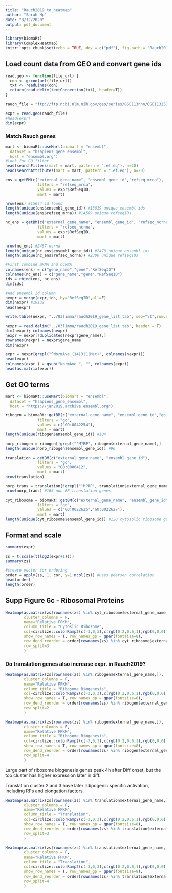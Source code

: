 ```yaml
---
title: "Rauch2019_to_heatmap"
author: "Sarah Hp"
date: "3/12/2020"
output: pdf_document
---
```


```r
library(biomaRt)
library(ComplexHeatmap)
knitr::opts_chunk$set(echo = TRUE, dev = c("pdf"), fig.path = "Rauch2019_to_heatmap/", fig.dim = c(4, 8))
```

## Load count data from GEO and convert gene ids

```r
read.geo <- function(file_url) {
  con <- gzcon(url(file_url))
  txt <- readLines(con)
  return(read.delim(textConnection(txt), header=T))
}
```


```r
rauch_file = "ftp://ftp.ncbi.nlm.nih.gov/geo/series/GSE113nnn/GSE113253/suppl/GSE113253%5FGeneExpr%5FAT%2Etxt%2Egz"

expr = read.geo(rauch_file)
#head(expr) 
dim(expr)
```

### Match Rauch genes


```r
mart <- biomaRt::useMart(biomart = "ensembl",
  dataset = "hsapiens_gene_ensembl",
  host = "ensembl.org")
#look for GO filter
head(searchFilters(mart = mart, pattern = ".ef.eq"), n=20)
head(searchAttributes(mart = mart, pattern = ".ef.eq"), n=20)

ens = getBM(c("external_gene_name", "ensembl_gene_id","refseq_mrna"), 
              filters = "refseq_mrna",
              values = expr$RefSeqID,
              mart = mart)

nrow(ens) #15644 id found
length(unique(ens$ensembl_gene_id)) #15619 unique ensembl ids
length(unique(ens$refseq_mrna)) #14589 unique refseqIDs

nc_ens = getBM(c("external_gene_name", "ensembl_gene_id", "refseq_ncrna"), 
              filters = "refseq_ncrna",
              values = expr$RefSeqID,
              mart = mart)

nrow(nc_ens) #2487 ncrna
length(unique(nc_ens$ensembl_gene_id)) #2478 unique ensembl ids
length(unique(nc_ens$refseq_ncrna)) #2300 unique refseqIDs
```

```r
#First combine mRNA and ncRNA
colnames(ens) = c("gene_name","gene","RefSeqID")
colnames(nc_ens) = c("gene_name","gene","RefSeqID")
ids = rbind(ens, nc_ens)
dim(ids)

#Add ensembl Id column
nexpr = merge(expr,ids, by="RefSeqID",all=F)
dim(nexpr) #18132
head(nexpr)
```


```r
write.table(nexpr, "../03limma/rauch2019_gene_list.tab", sep="\t",row.names=FALSE)
```


```r
nexpr = read.delim("../03limma/rauch2019_gene_list.tab", header = T)
dim(nexpr); colnames(nexpr)
nexpr = nexpr[!duplicated(nexpr$gene_name),]
rownames(nexpr) = nexpr$gene_name
dim(nexpr)

expr = nexpr[grepl("^NormAve_(14|3|1|Msc)", colnames(nexpr))]
head(expr)
colnames(expr ) = gsub("NormAve_", "", colnames(expr))
head(as.matrix(expr))
```

## Get GO terms

```r
mart <- biomaRt::useMart(biomart = "ensembl",
  dataset = "hsapiens_gene_ensembl",
  host = "https://jan2019.archive.ensembl.org")
```

```r
ribogen = biomaRt::getBM(c("external_gene_name", "ensembl_gene_id","go_linkage_type"), 
              filters = "go",
              values = c("GO:0042254"),
              mart = mart)
length(unique(ribogen$ensembl_gene_id)) #104

norp_ribogen = ribogen[!grepl("^M?RP", ribogen$external_gene_name),]
length(unique(norp_ribogen$ensembl_gene_id)) #96
```

```r
translation = getBM(c("external_gene_name", "ensembl_gene_id"), 
              filters = "go",
              values = "GO:0006412",
              mart = mart)
nrow(translation)

norp_trans = translation[!grepl("^M?RP", translation$external_gene_name),]
nrow(norp_trans) #165 non RP translation genes
```
```r
cyt_ribosome = biomaRt::getBM(c("external_gene_name", "ensembl_gene_id","go_linkage_type"), 
              filters = "go",
              values = c("GO:0022625","GO:0022627"),
              mart = mart)
length(unique(cyt_ribosome$ensembl_gene_id)) #120 cytosolic ribosome genes
```

## Format and scale
```r
summary(expr)

zs = t(scale(t(log2(expr+1))))
summary(zs)

#create vector for ordering
order = apply(zs, 1, cor, y=1:ncol(zs)) #uses pearson correlation
head(order)
length(order)
```
## Supp Figure 6c - Ribosomal Proteins

```r
Heatmap(as.matrix(zs[rownames(zs) %in% cyt_ribosome$external_gene_name,]),
        cluster_columns = F,
        name="Relative FPKM",
        column_title = "Cytoslic Ribosome",
        col=circlize::colorRamp2(c(-3,0,3),c(rgb(0.2,0.6,1),rgb(0,0,0),rgb(0.95,0.3,0.3))),
        show_row_names = T, row_names_gp = gpar(fontsize=8),
        row_dend_reorder = order[rownames(zs) %in% cyt_ribosome$external_gene_name],
        row_split=3
        )
```

### Do translation genes also increase expr. in Rauch2019?

```r
Heatmap(as.matrix(zs[rownames(zs) %in% ribogen$external_gene_name,]),
        cluster_columns = F,
        name="Relative FPKM",
        column_title = "Ribosome Biogenesis",
        col=circlize::colorRamp2(c(-3,0,3),c(rgb(0.2,0.6,1),rgb(0,0,0),rgb(0.95,0.3,0.3))),
        show_row_names = T, row_names_gp = gpar(fontsize=8),
        row_dend_reorder = order[rownames(zs) %in% ribogen$external_gene_name],
        row_split=2
        )

Heatmap(as.matrix(zs[rownames(zs) %in% ribogen$external_gene_name,]),
        cluster_columns = F,
        name="Relative FPKM",
        column_title = "Ribosome Biogenesis",
        col=circlize::colorRamp2(c(-3,0,3),c(rgb(0.2,0.6,1),rgb(0,0,0),rgb(0.95,0.3,0.3))),
        show_row_names = T, row_names_gp = gpar(fontsize=8),
        row_dend_reorder = order[rownames(zs) %in% ribogen$external_gene_name],
        row_split=4
        )
```

Large part of ribosome biogenesis genes peak 4h after Diff onset, but the top cluster has higher expression later in diff.  

Translation cluster 2 and 3 have later adipogenic specific activation, including RPs and elongation factors.

```r
Heatmap(as.matrix(zs[rownames(zs) %in% translation$external_gene_name,]),
        cluster_columns = F,
        name="Relative FPKM",
        column_title = "Translation",
        col=circlize::colorRamp2(c(-3,0,3),c(rgb(0.2,0.6,1),rgb(0,0,0),rgb(0.95,0.3,0.3))),
        show_row_names = T, row_names_gp = gpar(fontsize=8),
        row_dend_reorder = order[rownames(zs) %in% translation$external_gene_name],
        row_split=3
        )

Heatmap(as.matrix(zs[rownames(zs) %in% translation$external_gene_name,]),
        cluster_columns = F,
        name="Relative FPKM",
        column_title = "Translation",
        col=circlize::colorRamp2(c(-3,0,3),c(rgb(0.2,0.6,1),rgb(0,0,0),rgb(0.95,0.3,0.3))),
        show_row_names = T, row_names_gp = gpar(fontsize=8),
        row_dend_reorder = order[rownames(zs) %in% translation$external_gene_name],
        row_split=4
        )
```











































